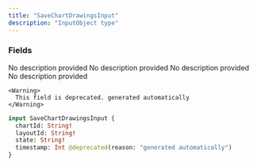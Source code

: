 ```yaml
---
title: "SaveChartDrawingsInput"
description: "InputObject type"
---
```


### Fields

<ResponseField name="chartId" type="String!" required>
  No description provided
</ResponseField>

<ResponseField name="layoutId" type="String!" required>
  No description provided
</ResponseField>

<ResponseField name="state" type="String!" required>
  No description provided
</ResponseField>

<ResponseField name="timestamp" type="Int">
  No description provided
    
    <Warning>
      This field is deprecated. generated automatically
    </Warning>
</ResponseField>


```graphql SaveChartDrawingsInput
input SaveChartDrawingsInput {
  chartId: String!
  layoutId: String!
  state: String!
  timestamp: Int @deprecated(reason: "generated automatically")
}
```
